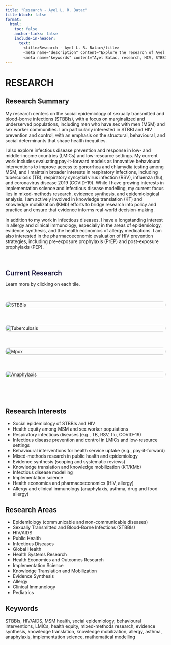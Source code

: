 ```yaml
---
title: "Research - Ayel L. R. Batac"
title-block: false
format:
  html:
    toc: false
    anchor-links: false
    include-in-header: 
      text: |
        <title>Research - Ayel L. R. Batac</title>
        <meta name="description" content="Explore the research of Ayel L. R. Batac, a data scientist and global public health researcher specializing in STBBIs, mpox, tuberculosis, and topics in allergy and clinical immunology." />
        <meta name="keywords" content="Ayel Batac, research, HIV, STBBIs, mpox, tuberculosis, anaphylaxis, food allergy, allergy, clinical immunology, COVID-19, vaccine hesitancy, infectious diseases, pediatrics, global health, public health, mixed methods, quantitative research, qualitative research, knowledge translation, epidemiologist" />
---
```


# RESEARCH

## Research Summary

My research centers on the social epidemiology of sexually transmitted and blood-borne infections (STBBIs), with a focus on marginalized and underserved populations, including men who have sex with men (MSM) and sex worker communities. I am particularly interested in STBBI and HIV prevention and control, with an emphasis on the structural, behavioural, and social determinants that shape health inequities.

I also explore infectious disease prevention and response in low- and middle-income countries (LMICs) and low-resource settings. My current work includes evaluating pay-it-forward models as innovative behavioural interventions to improve access to gonorrhea and chlamydia testing among MSM, and I maintain broader interests in respiratory infections, including tuberculosis (TB), respiratory syncytial virus infection (RSV), influenza (flu), and coronavirus disease 2019 (COVID-19). While I have growing interests in implementation science and infectious disease modelling, my current focus lies in mixed-methods research, evidence synthesis, and epidemiological analysis. I am actively involved in knowledge translation (KT) and knowledge mobilization (KMb) efforts to bridge research into policy and practice and ensure that evidence informs real-world decision-making.

In addition to my work in infectious diseases, I have a longstanding interest in allergy and clinical immunology, especially in the areas of epidemiology, evidence synthesis, and the health economics of allergy medications. I am also interested in the pharmacoeconomic evaluation of HIV prevention strategies, including pre-exposure prophylaxis (PrEP) and post-exposure prophylaxis (PEP).

$~$

<h2 style="color: #1B153E; font-weight: 600; border-bottom: none; margin-bottom: 0.5rem;">Current Research</h2>

Learn more by clicking on each tile.

<div style="margin-bottom: 2rem;"></div>

<div style="display: grid; grid-template-columns: repeat(auto-fit, minmax(250px, 1fr)); gap: 1.5rem; margin-bottom: 2rem;">

  <!-- STBBIs -->
  <a href="stbbi.qmd" style="text-decoration: none;">
    <img src="stbbi.png" alt="STBBIs" style="width: 100%; border-radius: 10px; transition: transform 0.3s ease, box-shadow 0.3s ease;"
         onmouseover="this.style.transform='scale(1.05)'; this.style.boxShadow='0 4px 12px rgba(0,0,0,0.1)';"
         onmouseout="this.style.transform='scale(1)'; this.style.boxShadow='none';">
  </a>

  <!-- TB -->
  <a href="tb.qmd" style="text-decoration: none;">
    <img src="tb.png" alt="Tuberculosis" style="width: 100%; border-radius: 10px; transition: transform 0.3s ease, box-shadow 0.3s ease;"
         onmouseover="this.style.transform='scale(1.05)'; this.style.boxShadow='0 4px 12px rgba(0,0,0,0.1)';"
         onmouseout="this.style.transform='scale(1)'; this.style.boxShadow='none';">
  </a>

  <!-- Mpox -->
  <a href="mpox.qmd" style="text-decoration: none;">
    <img src="mpox.png" alt="Mpox" style="width: 100%; border-radius: 10px; transition: transform 0.3s ease, box-shadow 0.3s ease;"
         onmouseover="this.style.transform='scale(1.05)'; this.style.boxShadow='0 4px 12px rgba(0,0,0,0.1)';"
         onmouseout="this.style.transform='scale(1)'; this.style.boxShadow='none';">
  </a>

  <!-- Anaphylaxis -->
  <a href="anaphylaxis.qmd" style="text-decoration: none;">
    <img src="anaphylaxis.png" alt="Anaphylaxis" style="width: 100%; border-radius: 10px; transition: transform 0.3s ease, box-shadow 0.3s ease;"
         onmouseover="this.style.transform='scale(1.05)'; this.style.boxShadow='0 4px 12px rgba(0,0,0,0.1)';"
         onmouseout="this.style.transform='scale(1)'; this.style.boxShadow='none';">
  </a>

</div>

$~$

## Research Interests

- Social epidemiology of STBBIs and HIV  
- Health equity among MSM and sex worker populations  
- Respiratory infectious diseases (e.g., TB, RSV, flu, COVID-19)  
- Infectious disease prevention and control in LMICs and low-resource settings  
- Behavioural interventions for health service uptake (e.g., pay-it-forward)  
- Mixed-methods research in public health and epidemiology  
- Evidence synthesis (scoping and systematic reviews)  
- Knowledge translation and knowledge mobilization (KT/KMb)  
- Infectious disease modelling  
- Implementation science  
- Health economics and pharmacoeconomics (HIV, allergy)  
- Allergy and clinical immunology (anaphylaxis, asthma, drug and food allergy)  

## Research Areas

- Epidemiology (communicable and non-communicable diseases)  
- Sexually Transmitted and Blood-Borne Infections (STBBIs)  
- HIV/AIDS  
- Public Health  
- Infectious Diseases  
- Global Health  
- Health Systems Research  
- Health Economics and Outcomes Research  
- Implementation Science  
- Knowledge Translation and Mobilization  
- Evidence Synthesis  
- Allergy  
- Clinical Immunology  
- Pediatrics  

## Keywords

STBBIs, HIV/AIDS, MSM health, social epidemiology, behavioural interventions, LMICs, health equity, mixed-methods research, evidence synthesis, knowledge translation, knowledge mobilization, allergy, asthma, anaphylaxis, implementation science, mathematical modelling
